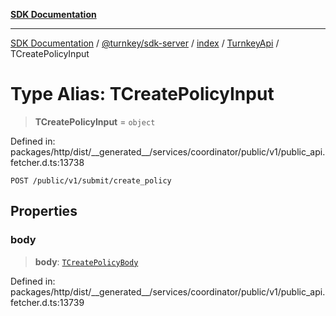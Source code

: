[**SDK Documentation**](../../../../../../README.mdx)

***

[SDK Documentation](../../../../../../packages.mdx) / [@turnkey/sdk-server](../../../../README.mdx) / [index](../../../README.mdx) / [TurnkeyApi](../README.mdx) / TCreatePolicyInput

# Type Alias: TCreatePolicyInput

> **TCreatePolicyInput** = `object`

Defined in: packages/http/dist/\_\_generated\_\_/services/coordinator/public/v1/public\_api.fetcher.d.ts:13738

`POST /public/v1/submit/create_policy`

## Properties

### body

> **body**: [`TCreatePolicyBody`](TCreatePolicyBody.mdx)

Defined in: packages/http/dist/\_\_generated\_\_/services/coordinator/public/v1/public\_api.fetcher.d.ts:13739
